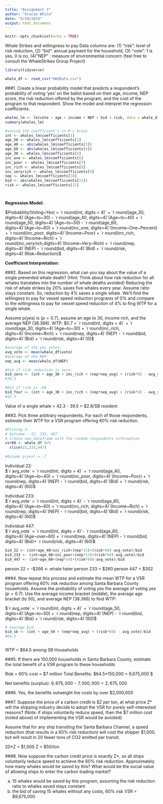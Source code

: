```yaml
---
title: "Assignment 3"
author: "Gracie White"
date: "5/19/2019"
output: html_document
---
```


```r
knitr::opts_chunk$set(echo = TRUE)
```

Whale Strikes and willingness to pay 
Data columns are: (1) “risk”: level of risk reduction, (2) “bid”: annual payment for the household, (3) “vote”: 1 is yes, 0 is no, (4)”NEP” : measure of environmental concern (feel free to consult the WhaleStrikes Group Project) 

```r
library(tidyverse)

whale_df <- read_csv("HW3Data.csv")

```

###1. Create a linear probability model that predicts a respondent’s probability of voting ‘yes’ on the ballot based on their age, income, NEP score, the risk reduction offered by the program, and the cost of the program to that respondent. Show the model and interpret the regression coefficients.

```r
whales_lm <- lm(vote ~ age + income + NEP + bid + risk, data = whale_df)
summary(whales_lm)

#saving the coefficient's in R's brain
int <- whales_lm$coefficients[1]
age_50 <- whales_lm$coefficients[2]
age_40 <- abs(whales_lm$coefficients[3])
age_60 <- abs(whales_lm$coefficients[4])
age_30 <- whales_lm$coefficients[5]
inc_one <- whales_lm$coefficients[6]
inc_poor <- whales_lm$coefficients[7]
inc_rich <- whales_lm$coefficients[8]
inc_veryrich <- whales_lm$coefficients[9]
nep <- whales_lm$coefficients[10]
bid <- abs(whales_lm$coefficients[11])
risk <- whales_lm$coefficients[12]




```

**Regression Model:**  
  
$Probability(Voting~Yes) = `r round(int, digits = 4)` + `r round(age_30, digits=4)`(Age~to~30) - `r round(age_40, digits=4)`(Age~to~40) + `r round(age_50, digits=4)`(Age~to~50) - `r round(age_60, digits=4)`(Age~to~60) + `r round(inc_one, digits=4)`(Income~One~Percent) + `r round(inc_poor, digits=4)`(Income~Poor) + `r round(inc_rich, digits=4)`(Income~Rich) + `r round(inc_veryrich,digits=4)`(Income~Very~Rich) + `r round(nep, digits=4)`(NEP) - `r round(bid, digits=4)`(Bid) + `r round(risk, digits=4)`(Risk~Reduction)$

**Coefficient Interpretation:**  

###2. Based on this regression, what can you say about the value of a single prevented whale death?
(Hint: Think about how risk reduction for all whales translates into the number of whale deaths
avoided)
Reducing the risk of whale strikes by 20% saves five whales every year. Assume ratio stays constant. So, reduction by 4% saves a single whale. We'll find the willingess to pay for vessel speed reduction programs of 0% and compare to the willingness to pay for vessel speed reduction of 4% to fing WTP for a single whale.     


Assume p(yes) is ($p = 0.7$), assume an age to 30, income rich, and the average NEP (38.366).
WTP:
$0.7 = `r round(int, digits = 4)` + `r round(age_30, digits=4)`(Age~to~30) + `r round(inc_rich, digits=4)`(Income~Rich) + `r round(nep, digits=4)`(NEP) - `r round(bid, digits=4)`(Bid) + `r round(risk, digits=4)`(0)$

```r
#average of the yes votes:
avg_vote <- mean(whale_df$vote)
#average of the NEP:
nep_avg <- mean(whale_df$NEP)

#bid if risk reduction is zero:
bid_zero <- (int + age_30 + inc_rich + (nep*nep_avg) + (risk*0) - avg_vote)/bid
#39.5

#Bid if risk is .04
bid_four <- (int + age_30 + inc_rich + (nep*nep_avg) + (risk*4) - avg_vote)/bid
#42.3

```


Value of a single whale = 42.3 - 39.5 = $2.8/SB resident

###3. Pick three arbitrary respondents. For each of those respondents, estimate their WTP for a VSR program offering 60% risk reduction. 

```r

#Picking 3:
# Outcome - 22, 233, 447
# Create new dataframe with the random respondents information
vsr60 <- whale_df %>% 
  slice(22,233,447)
 
#Assume p(yes) = .7


```

Individual 22:  
$`r avg_vote` = `r round(int, digits = 4)` + `r round(age_40, digits=4)`(Age~to~40) + `r round(inc_poor, digits=4)`(Income~Poor) + `r round(nep, digits=4)`(NEP) - `r round(bid, digits=4)`(Bid) + `r round(risk, digits=4)`(60)$

Individual 233:  
$`r avg_vote` = `r round(int, digits = 4)` - `r round(age_60, digits=4)`(Age~to~60) + `r round(inc_rich, digits=4)`(Income~Rich) + `r round(nep, digits=4)`(NEP) - `r round(bid, digits=4)`(Bid) + `r round(risk, digits=4)`(60)$  

Individual 447:  
$`r avg_vote` = `r round(int, digits = 4)`- `r round(age_60, digits=4)`(Age~over~60) + `r round(nep, digits=4)`(NEP) - `r round(bid, digits=4)`(Bid)+ `r round(risk, digits=4)`(60)$  


```r


bid_22 <- (int+age_40+inc_rich+(nep*15)+(risk*60)-avg_vote)/bid
bid_233 <- (int+age_60+inc_poor+(nep*51)+(risk*60)-avg_vote)/bid
bid_447 <- (int+age_60+(nep*54)+(risk*60)-avg_vote)/bid

```

person 22 = -$266 <- whale hater
person 233 = $260
person 447 = $302

###4. Now repeat this process and estimate the mean WTP for a VSR program offering 60% risk reduction among Santa Barbara County households. 
Assume the probability of voting yes the average of voting yes ($p = 0.7$). Use the average income bracket (middle), the average age bracket (to 50), and average NEP (38.366) to find WTP: 

$`r avg_vote` = `r round(int, digits = 4)` + `r round(age_50, digits=4)`(Age~to~50) + `r round(nep, digits=4)`(NEP) - `r round(bid, digits=4)`(Bid) + `r round(risk, digits=4)`(60)$  


```r
# average bid
bid_sb <- (int + age_50 + (nep*nep_avg) + (risk*60) - avg_vote)/bid
#64.5



```


WTP = $64.5 among SB Households

###5. If there are 150,000 households in Santa Barbara County, estimate the total benefit of a VSR program to these households

Risk = 60%
cost = $7 million
Total Benefits:
$64.5*150,000 = 9,675,000 $


Net benefits (surplus):
$9,675,000 - 7,000,000 = 2,675,000$

###6. Yes, the benefits outweight the costs by over $2,000,000

###7. Suppose the price of a carbon credit is $Z per ton, at what price Z* will the shipping industry decide to adopt the VSR for purely self-interested reasons? (Note: if ships voluntarily reduce speed, then the $7 million cost (noted above) of implementing the VSR would be avoided)

Assume that for any ship transiting the Santa Barbara Channel, a speed reduction (that results in a 60% risk reduction) will cost the shipper $1,000, but will result in 20 fewer tons of CO2 emitted per transit.

20*Z = $1,000
Z = $50/ton

###8. Now suppose the carbon credit price is exactly Z*, so all ships voluntarily reduce speed to achieve the 60% risk reduction. Approximately how many whales would be saved by this? What would be the social value of allowing ships to enter the carbon trading market?


a) 15 whales would be saved by this program, assuming the risk reduction ratio to whales saved stays constant 
b) the bid of saving 15 whales without any costs, 60% risk VSR = $9,675,000
